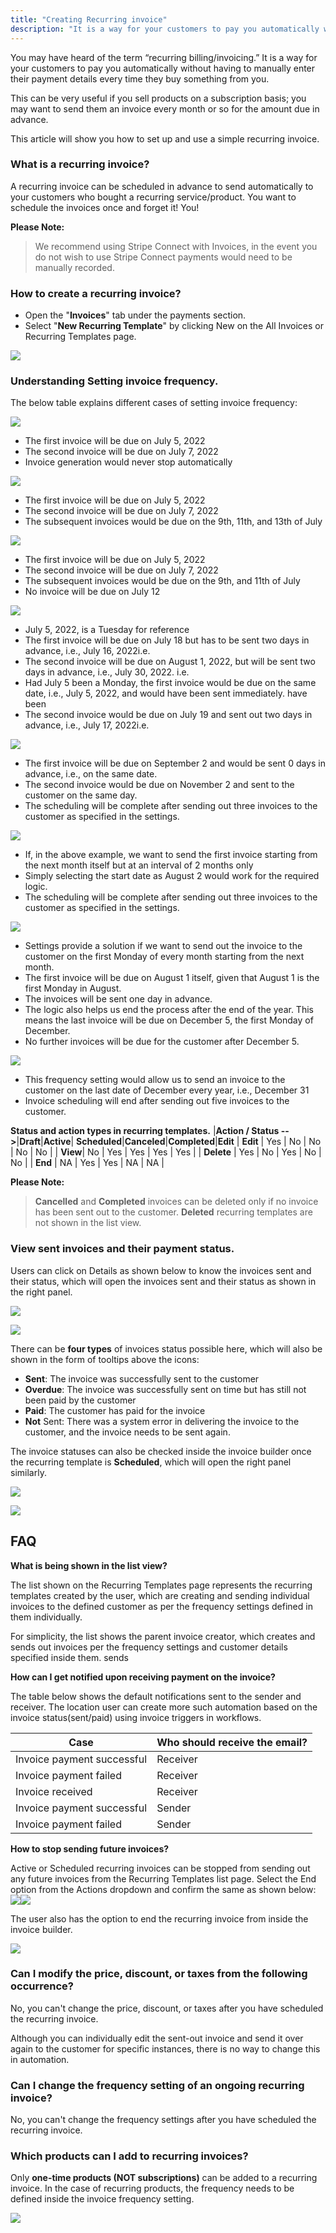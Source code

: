 ```yaml
---
title: "Creating Recurring invoice"
description: "It is a way for your customers to pay you automatically without having to manually enter their payment details every time they buy something from you."
---
```


You may have heard of the term “recurring billing/invoicing.” It is a way for your customers to pay you automatically without having to manually enter their payment details every time they buy something from you.

This can be very useful if you sell products on a subscription basis; you may want to send them an invoice every month or so for the amount due in advance.

This article will show you how to set up and use a simple recurring invoice.

### What is a recurring invoice?

A recurring invoice can be scheduled in advance to send automatically to your customers who bought a recurring service/product. You want to schedule the invoices once and forget it! You!  

**Please Note:**
>We recommend using Stripe Connect with Invoices, in the event you do not wish to use Stripe Connect payments would need to be manually recorded.

### How to create a recurring invoice?

-   Open the "**Invoices**" tab under the payments section.
-   Select "**New Recurring Template**" by clicking New on the All Invoices or Recurring Templates page.

![](https://s3.amazonaws.com/cdn.freshdesk.com/data/helpdesk/attachments/production/48242263594/original/TQmn_d3a7D8uwbH9z58c-tkWg5blTdSHfw.jpeg?1659351635)

### Understanding Setting invoice frequency.

The below table explains different cases of setting invoice frequency:  

![](https://s3.amazonaws.com/cdn.freshdesk.com/data/helpdesk/attachments/production/48242267156/original/H1XpF98s0f20CBkrSqX6aka-1Tq8P0yfHg.png?1659352474)

-   The first invoice will be due on July 5, 2022
-   The second invoice will be due on July 7, 2022
-   Invoice generation would never stop automatically

![](https://s3.amazonaws.com/cdn.freshdesk.com/data/helpdesk/attachments/production/48242267152/original/HgQ8zTwF4h29L4hcmDVq5OCPCi0Xw446JA.png?1659352474)

-   The first invoice will be due on July 5, 2022
-   The second invoice will be due on July 7, 2022
-   The subsequent invoices would be due on the 9th, 11th, and 13th of July

![](https://s3.amazonaws.com/cdn.freshdesk.com/data/helpdesk/attachments/production/48242267141/original/FKmBGgUtzVm6ttnQcIfecUxGBCIVsTDWxg.png?1659352471)

-   The first invoice will be due on July 5, 2022
-   The second invoice will be due on July 7, 2022
-   The subsequent invoices would be due on the 9th, and 11th of July
-   No invoice will be due on July 12

![](https://s3.amazonaws.com/cdn.freshdesk.com/data/helpdesk/attachments/production/48242267140/original/ETfuisbXuHuSiE7yNVnszcr_dbuQlKpC0A.png?1659352470)

-   July 5, 2022, is a Tuesday for reference
-   The first invoice will be due on July 18 but has to be sent two days in advance, i.e., July 16, 2022i.e.
-   The second invoice will be due on August 1, 2022, but will be sent two days in advance, i.e., July 30, 2022. i.e.
-   Had July 5 been a Monday, the first invoice would be due on the same date, i.e., July 5, 2022, and would have been sent immediately. have been
-   The second invoice would be due on July 19 and sent out two days in advance, i.e., July 17, 2022i.e.

![](https://s3.amazonaws.com/cdn.freshdesk.com/data/helpdesk/attachments/production/48242267159/original/75AvMs-Z_3ygcPGXbM4BS16VGoKY7ygVAQ.png?1659352475)

-   The first invoice will be due on September 2 and would be sent 0 days in advance, i.e., on the same date.
-   The second invoice would be due on November 2 and sent to the customer on the same day.
-   The scheduling will be complete after sending out three invoices to the customer as specified in the settings.

![](https://s3.amazonaws.com/cdn.freshdesk.com/data/helpdesk/attachments/production/48242267162/original/W1mFcu6UneaXhiwLDvPGozzr4vA0WfuwLQ.png?1659352475)

-   If, in the above example, we want to send the first invoice starting from the next month itself but at an interval of 2 months only
-   Simply selecting the start date as August 2 would work for the required logic.
-   The scheduling will be complete after sending out three invoices to the customer as specified in the settings.

![](https://s3.amazonaws.com/cdn.freshdesk.com/data/helpdesk/attachments/production/48242267161/original/ayPUM0Pf4vMyOO6utKd9mZ9hvrE5dKkGsA.png?1659352475)

-   Settings provide a solution if we want to send out the invoice to the customer on the first Monday of every month starting from the next month.
-   The first invoice will be due on August 1 itself, given that August 1 is the first Monday in August.
-   The invoices will be sent one day in advance.
-   The logic also helps us end the process after the end of the year. This means the last invoice will be due on December 5, the first Monday of December.
-   No further invoices will be due for the customer after December 5.

![](https://s3.amazonaws.com/cdn.freshdesk.com/data/helpdesk/attachments/production/48242267163/original/rXRhCn58nHvPbXeCdAhGIuu93IIme4RBWw.png?1659352475)

-   This frequency setting would allow us to send an invoice to the customer on the last date of December every year, i.e., December 31
-   Invoice scheduling will end after sending out five invoices to the customer.
  
**Status and action types in recurring templates.**
|**Action / Status -->**|**Draft**|**Active**| **Scheduled**|**Canceled**|**Completed**|**Edit**
| **Edit** | Yes | No | No | No | No |
| **View**| No | Yes | Yes | Yes | Yes |
| **Delete** | Yes | No | Yes | No | No |
| **End** | NA | Yes | Yes | NA | NA |
  
**Please Note:**
>**Cancelled** and **Completed** invoices can be deleted only if no invoice has been sent out to the customer. **Deleted** recurring templates are not shown in the list view.

### View sent invoices and their payment status.

Users can click on Details as shown below to know the invoices sent and their status, which will open the invoices sent and their status as shown in the right panel.

![](https://s3.amazonaws.com/cdn.freshdesk.com/data/helpdesk/attachments/production/48242270427/original/oLF1mEWKvJKDvlZYEtqPKWOytxZ_zJmz_w.png?1659353253)

![](https://s3.amazonaws.com/cdn.freshdesk.com/data/helpdesk/attachments/production/48242270428/original/03X8ytr4nvv_rGZIJo_L0EbfgKxmPDamhA.png?1659353253)

There can be  **four types**  of invoices status possible here, which will also be shown in the form of tooltips above the icons:

-   **Sent**: The invoice was successfully sent to the customer
-   **Overdue**: The invoice was successfully sent on time but has still not been paid by the customer
-   **Paid**: The customer has paid for the invoice
-   **Not** Sent: There was a system error in delivering the invoice to the customer, and the invoice needs to be sent again.  

The invoice statuses can also be checked inside the invoice builder once the recurring template is  **Scheduled**, which will open the right panel similarly.  

![](https://s3.amazonaws.com/cdn.freshdesk.com/data/helpdesk/attachments/production/48242270429/original/DM3QvKZ0SuALY1XYbqkMvSgGu6hgmhSgew.jpeg?1659353253)

![](https://s3.amazonaws.com/cdn.freshdesk.com/data/helpdesk/attachments/production/48242270433/original/3yHwlPeDig2vOF6FrPPy5P4v8u43zVbGOQ.jpeg?1659353254)

## FAQ

**What is being shown in the list view?**
  
The list shown on the Recurring Templates page represents the recurring templates created by the user, which are creating and sending individual invoices to the defined customer as per the frequency settings defined in them individually.

For simplicity, the list shows the parent invoice creator, which creates and sends out invoices per the frequency settings and customer details specified inside them. sends

**How can I get notified upon receiving payment on the invoice?**

The table below shows the default notifications sent to the sender and receiver. The location user can create more such automation based on the invoice status(sent/paid) using invoice triggers in workflows.   

| **Case** | **Who should receive the email?** |
|--|--|
| Invoice payment successful | Receiver |
| Invoice payment failed | Receiver |
|Invoice received|Receiver|
| Invoice payment successful | Sender |
| Invoice payment failed | Sender |

**How to stop sending future invoices?**

Active or Scheduled recurring invoices can be stopped from sending out any future invoices from the Recurring Templates list page. Select the End option from the Actions dropdown and confirm the same as shown below:  
![](https://s3.amazonaws.com/cdn.freshdesk.com/data/helpdesk/attachments/production/48242281207/original/MDBePtgpIAd2QkVxhRXKA7bYu3ALQ-5-eg.jpeg?1659355544)![](https://s3.amazonaws.com/cdn.freshdesk.com/data/helpdesk/attachments/production/48242281206/original/4BLkqrarMPKnqG_B47YM3aIQZgwKZPWMNg.jpeg?1659355544)
  
The user also has the option to end the recurring invoice from inside the invoice builder.

![](https://s3.amazonaws.com/cdn.freshdesk.com/data/helpdesk/attachments/production/48242281204/original/NPsDsatV9n8c6_fbRfR8AK7NXu1U79iaKA.jpeg?1659355544)

### Can I modify the price, discount, or taxes from the following occurrence?

No, you can't change the price, discount, or taxes after you have scheduled the recurring invoice.

Although you can individually edit the sent-out invoice and send it over again to the customer for specific instances, there is no way to change this in automation.

### Can I change the frequency setting of an ongoing recurring invoice?

No, you can't change the frequency settings after you have scheduled the recurring invoice.
 

### Which products can I add to recurring invoices?

Only  **one-time products  (NOT subscriptions)**  can be added to a recurring invoice. In the case of recurring products, the frequency needs to be defined inside the invoice frequency setting.  

![](https://s3.amazonaws.com/cdn.freshdesk.com/data/helpdesk/attachments/production/48256095836/original/cLfNMPgw-JBq8aKm_lUnetZwVJNmXq-sjQ.png?1665507242)
